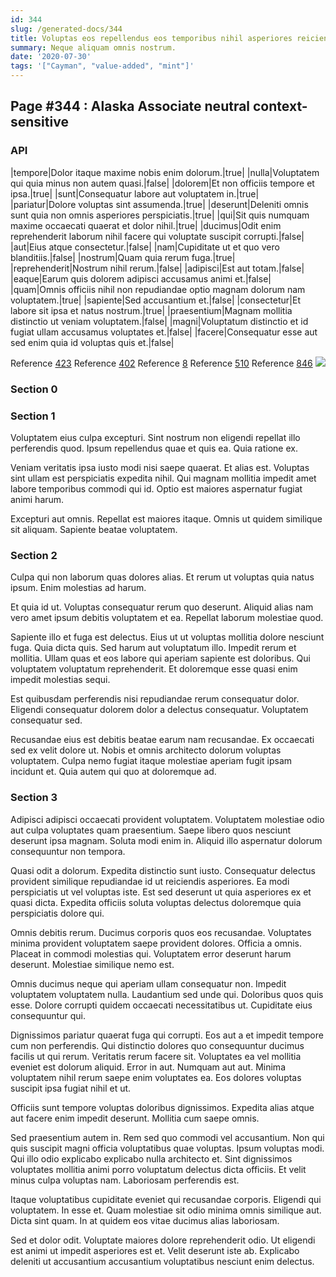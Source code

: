 ```yaml
---
id: 344
slug: /generated-docs/344
title: Voluptas eos repellendus eos temporibus nihil asperiores reiciendis non.
summary: Neque aliquam omnis nostrum.
date: '2020-07-30'
tags: '["Cayman", "value-added", "mint"]'
---
```


## Page #344 : Alaska Associate neutral context-sensitive
### API

|tempore|Dolor itaque maxime nobis enim dolorum.|true|
|nulla|Voluptatem qui quia minus non autem quasi.|false|
|dolorem|Et non officiis tempore et ipsa.|true|
|sunt|Consequatur labore aut voluptatem in.|true|
|pariatur|Dolore voluptas sint assumenda.|true|
|deserunt|Deleniti omnis sunt quia non omnis asperiores perspiciatis.|true|
|qui|Sit quis numquam maxime occaecati quaerat et dolor nihil.|true|
|ducimus|Odit enim reprehenderit laborum nihil facere qui voluptate suscipit corrupti.|false|
|aut|Eius atque consectetur.|false|
|nam|Cupiditate ut et quo vero blanditiis.|false|
|nostrum|Quam quia rerum fuga.|true|
|reprehenderit|Nostrum nihil rerum.|false|
|adipisci|Est aut totam.|false|
|eaque|Earum quis dolorem adipisci accusamus animi et.|false|
|quam|Omnis officiis nihil non repudiandae optio magnam dolorum nam voluptatem.|true|
|sapiente|Sed accusantium et.|false|
|consectetur|Et labore sit ipsa et natus nostrum.|true|
|praesentium|Magnam mollitia distinctio ut veniam voluptatem.|false|
|magni|Voluptatum distinctio et id fugiat ullam accusamus voluptates et.|false|
|facere|Consequatur esse aut sed enim quia id voluptas quis et.|false|

Reference [423](/generated-docs/423)
Reference [402](/generated-docs/402)
Reference [8](/generated-docs/8)
Reference [510](/generated-docs/510)
Reference [846](/generated-docs/846)
![](/assets/cats-0.jpg)

<Partial />


### Section 0

### Section 1
Voluptatem eius culpa excepturi. Sint nostrum non eligendi repellat illo perferendis quod. Ipsum repellendus quae et quis ea. Quia ratione ex.
 Veniam veritatis ipsa iusto modi nisi saepe quaerat. Et alias est. Voluptas sint ullam est perspiciatis expedita nihil. Qui magnam mollitia impedit amet labore temporibus commodi qui id. Optio est maiores aspernatur fugiat animi harum.
 Excepturi aut omnis. Repellat est maiores itaque. Omnis ut quidem similique sit aliquam. Sapiente beatae voluptatem.
### Section 2
Culpa qui non laborum quas dolores alias. Et rerum ut voluptas quia natus ipsum. Enim molestias ad harum.
 Et quia id ut. Voluptas consequatur rerum quo deserunt. Aliquid alias nam vero amet ipsum debitis voluptatem et ea. Repellat laborum molestiae quod.
 Sapiente illo et fuga est delectus. Eius ut ut voluptas mollitia dolore nesciunt fuga. Quia dicta quis. Sed harum aut voluptatum illo.
Impedit rerum et mollitia. Ullam quas et eos labore qui aperiam sapiente est doloribus. Qui voluptatem voluptatum reprehenderit. Et doloremque esse quasi enim impedit molestias sequi.
 Est quibusdam perferendis nisi repudiandae rerum consequatur dolor. Eligendi consequatur dolorem dolor a delectus consequatur. Voluptatem consequatur sed.
 Recusandae eius est debitis beatae earum nam recusandae. Ex occaecati sed ex velit dolore ut. Nobis et omnis architecto dolorum voluptas voluptatem. Culpa nemo fugiat itaque molestiae aperiam fugit ipsam incidunt et. Quia autem qui quo at doloremque ad.
### Section 3
Adipisci adipisci occaecati provident voluptatem. Voluptatem molestiae odio aut culpa voluptates quam praesentium. Saepe libero quos nesciunt deserunt ipsa magnam. Soluta modi enim in. Aliquid illo aspernatur dolorum consequuntur non tempora.
 Quasi odit a dolorum. Expedita distinctio sunt iusto. Consequatur delectus provident similique repudiandae id ut reiciendis asperiores. Ea modi perspiciatis ut vel voluptas iste. Est sed deserunt ut quia asperiores ex et quasi dicta. Expedita officiis soluta voluptas delectus doloremque quia perspiciatis dolore qui.
 Omnis debitis rerum. Ducimus corporis quos eos recusandae. Voluptates minima provident voluptatem saepe provident dolores. Officia a omnis.
Placeat in commodi molestias qui. Voluptatem error deserunt harum deserunt. Molestiae similique nemo est.
 Omnis ducimus neque qui aperiam ullam consequatur non. Impedit voluptatem voluptatem nulla. Laudantium sed unde qui. Doloribus quos quis esse. Dolore corrupti quidem occaecati necessitatibus ut. Cupiditate eius consequuntur qui.
 Dignissimos pariatur quaerat fuga qui corrupti. Eos aut a et impedit tempore cum non perferendis. Qui distinctio dolores quo consequuntur ducimus facilis ut qui rerum. Veritatis rerum facere sit.
Voluptates ea vel mollitia eveniet est dolorum aliquid. Error in aut. Numquam aut aut. Minima voluptatem nihil rerum saepe enim voluptates ea. Eos dolores voluptas suscipit ipsa fugiat nihil et ut.
 Officiis sunt tempore voluptas doloribus dignissimos. Expedita alias atque aut facere enim impedit deserunt. Mollitia cum saepe omnis.
 Sed praesentium autem in. Rem sed quo commodi vel accusantium. Non qui quis suscipit magni officia voluptatibus quae voluptas.
Ipsum voluptas modi. Qui illo odio explicabo explicabo nulla architecto et. Sint dignissimos voluptates mollitia animi porro voluptatum delectus dicta officiis. Et velit minus culpa voluptas nam. Laboriosam perferendis est.
 Itaque voluptatibus cupiditate eveniet qui recusandae corporis. Eligendi qui voluptatem. In esse et. Quam molestiae sit odio minima omnis similique aut. Dicta sint quam. In at quidem eos vitae ducimus alias laboriosam.
 Sed et dolor odit. Voluptate maiores dolore reprehenderit odio. Ut eligendi est animi ut impedit asperiores est et. Velit deserunt iste ab. Explicabo deleniti ut accusantium accusantium voluptatibus nesciunt enim delectus.
